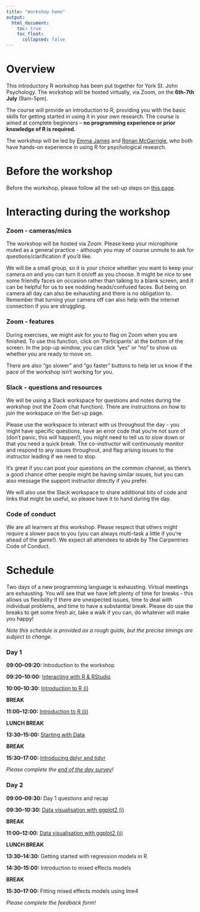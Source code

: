 ```yaml
---
title: "Workshop home"
output: 
  html_document:
    toc: true
    toc_float:
      collapsed: false
---
```


# Overview

This introductory R workshop has been put together for York St. John Psychology. The workshop will be hosted virtually, via Zoom, on the **6th-7th July** (9am-5pm).

The course will provide an introduction to R, providing you with the basic skills for getting started in using it in your own research. The course is aimed at complete beginners -- **no programming experience or prior knowledge of R is required.**

The workshop will be led by [Emma James](https://www.york.ac.uk/psychology/staff/postdocs/elj504/#profile-content) and [Ronan McGarrigle](https://www.york.ac.uk/psychology/staff/postdocs/ram567/#profile-content), who both have hands-on experience in using R for psychological research. 

# Before the workshop

Before the workshop, please follow all the set-up steps on [this page](). 

# Interacting during the workshop

### Zoom - cameras/mics

The workshop will be hosted via Zoom. Please keep your microphone muted as a general practice - although you may of course unmute to ask for questions/clarification if you'd like. 

We will be a small group, so it is your choice whether you want to keep your camera on and you can turn it on/off as you choose. It might be nice to see some friendly faces on occasion rather than talking to a blank screen, and it can be helpful for us to see nodding heads/confused faces. But being on camera all day can also be exhausting and there is no obligation to. Remember that turning your camera off can also help with the internet connection if you are struggling. 

### Zoom  - features

During exercises, we might ask for you to flag on Zoom when you are finished. To use this function, click on 'Participants' at the bottom of the screen. In the pop-up window, you can click "yes" or "no" to show us whether you are ready to move on. 

There are also "go slower" and "go faster" buttons to help let us know if the pace of the workshop isn't working for you.


### Slack - questions and resources

We will be using a Slack workspace for questions and notes during the workshop (not the Zoom chat function). There are instructions on how to join the workspace on the Set-up page. 

Please use the workspace to interact with us throughout the day - you might have specific questions, have an error code that you're not sure of (don't panic, this *will* happen!), you might need to tell us to slow down or that you need a quick break. The co-instructor will continuously monitor and respond to any issues throughout, and flag arising issues to the instructor leading if we need to stop.

It's great if you can post your questions on the common channel, as there's a good chance other people might be having similar issues, but you can also message the support instructor directly if you prefer. 

We will also use the Slack workspace to share additional bits of code and links that might be useful, so please have it to hand during the day.


### Code of conduct

We are all learners at this workshop. Please respect that others might require a slower pace to you (you can always multi-task a little if you're ahead of the game!). We expect all attendees to abide by The Carpentries Code of Conduct. 


# Schedule

Two days of a new programming language is exhausting. Virtual meetings are exhausting. You will see that we have left plenty of time for breaks - this allows us flexibility if there are unexpected issues, time to deal with individual problems, and time to have a substantial break. Please do use the breaks to get some fresh air, take a walk if you can, do whatever will make you happy! 

*Note this schedule is provided as a rough guide, but the precise timings are subject to change.*

### Day 1

**09:00--09:20:**   Introduction to the workshop  

**09:20--10:00:**   [Interacting with R & RStudio](https://datacarpentry.org/r-socialsci/00-intro/index.html)

**10:00--10:30:**   [Introduction to R (i)](https://datacarpentry.org/r-socialsci/01-intro-to-r/index.html)

**BREAK**

**11:00--12:00:**   [Introduction to R (ii)](https://datacarpentry.org/r-socialsci/01-intro-to-r/index.html)

**LUNCH BREAK** 

**13:30--15:00:**    [Starting with Data](https://datacarpentry.org/r-socialsci/02-starting-with-data/index.html)

**BREAK**

**15:30--17:00:**    [Introducing dplyr and tidyr](https://datacarpentry.org/r-socialsci/03-dplyr-tidyr/index.html)

*Please complete the [end of the day survey](https://docs.google.com/forms/d/e/1FAIpQLSf7H-TgoT2KX3vRGnhIuF-lgFqc_--8uDqKVM3MI2RX7wLo1Q/viewform?usp=sf_link)!*

### Day 2

**09:00--09:30:**    Day 1 questions and recap

**09:30--10:30:**    [Data visualisation with ggplot2 (i)](https://datacarpentry.org/r-socialsci/04-ggplot2/index.html)

**BREAK**

**11:00--12:00:**    [Data visualisation with ggplot2 (ii)](https://datacarpentry.org/r-socialsci/04-ggplot2/index.html)

**LUNCH BREAK**

**13:30--14:30:**    Getting started with regression models in R 

**14:30--15:00:**    Introduction to mixed effects models

**BREAK**

**15:30--17:00:**    Fitting mixed effects models using lme4

*Please complete the feedback form!*

